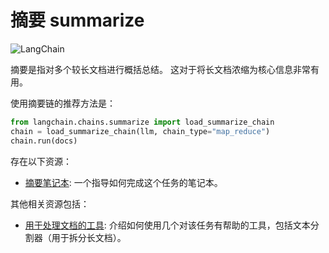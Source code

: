 # 摘要 summarize
![LangChain](https://pica.zhimg.com/50/v2-56e8bbb52aa271012541c1fe1ceb11a2_r.gif 'LangChain中文网')

摘要是指对多个较长文档进行概括总结。
这对于将长文档浓缩为核心信息非常有用。

使用摘要链的推荐方法是：

```python
from langchain.chains.summarize import load_summarize_chain
chain = load_summarize_chain(llm, chain_type="map_reduce")
chain.run(docs)
```

存在以下资源：
- [摘要笔记本](/docs/modules/chains/popular/summarize.html): 一个指导如何完成这个任务的笔记本。

其他相关资源包括：
- [用于处理文档的工具](/api_reference/utils.html): 介绍如何使用几个对该任务有帮助的工具，包括文本分割器（用于拆分长文档）。
